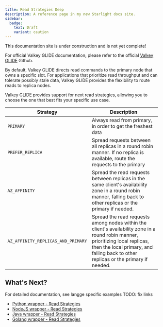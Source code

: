```yaml
---
title: Read Strategies Deep
description: A reference page in my new Starlight docs site.
sidebar:
  badge:
    text: Draft
    variant: caution
---
```



<Aside type="caution" title="Work In Progress!">
This documentation site is under construction and is not yet complete!

For official Valkey GLIDE documentation, please refer to the official [Valkey GLIDE](https://github.com/valkey-io/valkey-glide) Github.
</Aside>


By default, Valkey GLIDE directs read commands to the primary node that owns a specific slot. For applications that prioritize read throughput and can tolerate possibly stale data, Valkey GLIDE provides the flexibility to route reads to replica nodes.

Valkey GLIDE provides support for next read strategies, allowing you to choose the one that best fits your specific use case.

|Strategy	|Description	|
|---	|---	|
|`PRIMARY`	|Always read from primary, in order to get the freshest data	|
|`PREFER_REPLICA`	|Spread requests between all replicas in a round robin manner. If no replica is available, route the requests to the primary	|
|`AZ_AFFINITY`	|Spread the read requests between replicas in the same client's availability zone in a round robin manner, falling back to other replicas or the primary if needed.	|
|`AZ_AFFINITY_REPLICAS_AND_PRIMARY`	|Spread the read requests among nodes within the client's availability zone in a round robin manner, prioritizing local replicas, then the local primary, and falling back to other replicas or the primary if needed.	|

## What's Next?
For detailed documentation, see langge specific examples 
TODO: fix links
* [Python wrapper - Read Strategies]()
* [NodeJS wrapper - Read Strategies]()
* [Java wrapper - Read Strategies]()
* [Golang wrapper - Read Strategies]()
